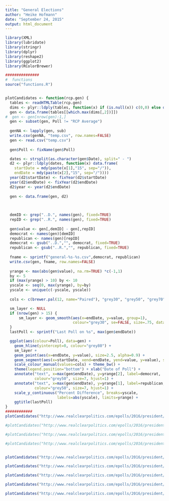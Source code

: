 ```yaml
---
title: "General Elections"
author: "Heike Hofmann"
date: "September 24, 2015"
output: html_document
---
```



```r
library(XML)
library(lubridate)
library(stringr)
library(dplyr)
library(reshape2)
library(ggplot2)
library(RColorBrewer)

###############
#  functions
source("functions.R")


plotCandidates <- function(rcp.gen) {
  tables <- readHTMLTable(rcp.gen)
  dims <- plyr::ldply(tables, function(x) if (is.null(x)) c(0,0) else dim(x))
  gen <- data.frame(tables[[which.max(dims[,2])]])
#  gen <- gen[nrow(gen):1,]
  gen <- subset(gen, Poll != "RCP Average")
  
  genNA <- lapply(gen, sub)
  write.csv(genNA, "temp.csv", row.names=FALSE)
  gen <- read.csv("temp.csv")
  
  gen$Poll <- fixName(gen$Poll)

  dates <- strsplit(as.character(gen$Date), split=" - ")
  d2 <- plyr::ldply(dates, function(x) data.frame(
    startDate = mdy(paste(x[1],"15", sep="/")),
    endDate = mdy(paste(x[2],"15", sep="/"))))
  year(d2$startDate) <- fixYear(d2$startDate)
  year(d2$endDate) <- fixYear(d2$endDate)
  d2$year <- year(d2$endDate)
    
  gen <- data.frame(gen, d2)

  
  
  demID <- grep("..D.", names(gen), fixed=TRUE)
  repID <- grep("..R.", names(gen), fixed=TRUE)
    
  gen$value <- gen[,demID] - gen[,repID]
  democrat <- names(gen)[demID]
  republican <- names(gen)[repID]
  democrat <- gsub("..D.","", democrat, fixed=TRUE)
  republican <- gsub("..R.","", republican, fixed=TRUE)
  
  fname <- sprintf("general-%s-%s.csv",democrat, republican)
  write.csv(gen, fname, row.names=FALSE)
  
  yrange <- max(abs(gen$value), na.rm=TRUE) *c(-1,1)
  by <- 5
  if (max(yrange) > 10) by <- 10
  yscale <- seq(0, max(yrange), by=by)
  yscale <- unique(c(-yscale, yscale))
  
  cols <- c(brewer.pal(12, name="Paired"), "grey30", "grey50", "grey70")

  sm_layer <- NULL
  if (nrow(gen) > 15) {
      sm_layer <- geom_smooth(aes(x=endDate, y=value, group=1), 
                              colour="grey30", se=FALSE, size=.75, data=gen) 
  }
  lastPoll <- sprintf("Last Poll on %s", max(gen$endDate))

  ggplot(aes(colour=Poll), data=gen) +
    geom_hline(yintercept=0, colour="grey80") +
    sm_layer + 
    geom_point(aes(x=endDate, y=value), size=2.5, alpha=0.9) + 
    geom_segment(aes(x=startDate, xend=endDate, yend=value, y=value), size=1.5) +
    scale_colour_manual(values=cols) + theme_bw() +
    theme(legend.position="bottom") + xlab("Date of Poll") + 
    annotate("text", x=max(gen$endDate), y=yrange[2], label=democrat, 
             colour="grey50", size=7, hjust=1) +
    annotate("text", x=max(gen$endDate), y=yrange[1], label=republican, 
             colour="grey50", size=7, hjust=1) +
    scale_y_continuous("Percent Difference", breaks=yscale, 
                       labels=abs(yscale), limits=yrange) +
    ggtitle(lastPoll)
}
############
plotCandidates("http://www.realclearpolitics.com/epolls/2016/president/us/general_election_trump_vs_clinton-5491.html")

#plotCandidates("http://www.realclearpolitics.com/epolls/2016/president/us/general_election_fiorina_vs_clinton-5470.html")

#plotCandidates("http://www.realclearpolitics.com/epolls/2016/president/us/general_election_bush_vs_clinton-3827.html")

#plotCandidates("http://www.realclearpolitics.com/epolls/2016/president/us/general_election_trump_vs_biden-5568.html")


plotCandidates("http://www.realclearpolitics.com/epolls/2016/president/us/general_election_trump_vs_sanders-5565.html")

plotCandidates("http://www.realclearpolitics.com/epolls/2016/president/us/general_election_cruz_vs_clinton-4034.html")

plotCandidates("http://www.realclearpolitics.com/epolls/2016/president/us/general_election_cruz_vs_sanders-5742.html")

plotCandidates("http://www.realclearpolitics.com/epolls/2016/president/us/general_election_rubio_vs_clinton-3767.html")

plotCandidates("http://www.realclearpolitics.com/epolls/2016/president/us/general_election_rubio_vs_sanders-5564.html")


```